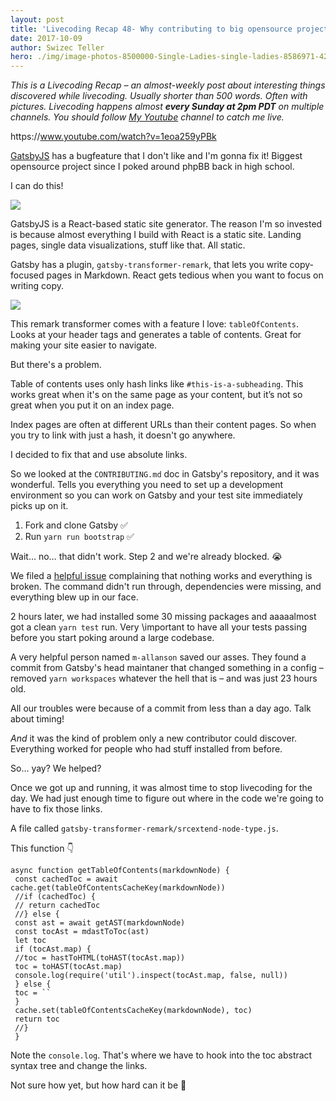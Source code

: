 ```yaml
---
layout: post
title: 'Livecoding Recap 48- Why contributing to big opensource projects is still hard'
date: 2017-10-09
author: Swizec Teller
hero: ./img/image-photos-8500000-Single-Ladies-single-ladies-8586971-424-550.jpg
---
```

_This is a Livecoding Recap – an almost-weekly post about interesting things discovered while livecoding. Usually shorter than 500 words. Often with pictures. Livecoding happens almost **every Sunday at 2pm PDT** on multiple channels. You should follow [My Youtube](https://www.youtube.com/TheSwizec) channel to catch me live._



https&#x3A;//www.youtube.com/watch?v=1eoa259yPBk



[GatsbyJS](https://www.gatsbyjs.org/) has a bugfeature that I don't like and I'm gonna fix it! Biggest opensource project since I poked around phpBB back in high school.



I can do this!



![](./img/image-photos-8500000-Single-Ladies-single-ladies-8586971-424-550.jpg)

GatsbyJS is a React-based static site generator. The reason I'm so invested is because almost everything I build with React is a static site. Landing pages, single data visualizations, stuff like that. All static.



Gatsby has a plugin, `gatsby-transformer-remark`, that lets you write copy-focused pages in Markdown. React gets tedious when you want to focus on writing copy.



![](./img/xEuspE9.gif)



This remark transformer comes with a feature I love: `tableOfContents`. Looks at your header tags and generates a table of contents. Great for making your site easier to navigate.



But there's a problem.



Table of contents uses only hash links like `#this-is-a-subheading`. This works great when it's on the same page as your content, but it’s not so great when you put it on an index page.



Index pages are often at different URLs than their content pages. So when you try to link with just a hash, it doesn't go anywhere.



I decided to fix that and use absolute links.



So we looked at the `CONTRIBUTING.md` doc in Gatsby's repository, and it was wonderful. Tells you everything you need to set up a development environment so you can work on Gatsby and your test site immediately picks up on it.



1. Fork and clone Gatsby ✅
2. Run `yarn run bootstrap` ✅



Wait… no… that didn't work. Step 2 and we're already blocked. 😭



We filed a [helpful issue](https://github.com/gatsbyjs/gatsby/issues/2395) complaining that nothing works and everything is broken. The command didn't run through, dependencies were missing, and everything blew up in our face.



2 hours later, we had installed some 30 missing packages and aaaaalmost got a clean `yarn test` run. Very \\important to have all your tests passing before you start poking around a large codebase.



A very helpful person named `m-allanson` saved our asses. They found a commit from Gatsby's head maintaner that changed something in a config – removed `yarn workspaces` whatever the hell that is – and was just 23 hours old.



All our troubles were because of a commit from less than a day ago. Talk about timing!



_And_ it was the kind of problem only a new contributor could discover. Everything worked for people who had stuff installed from before.



So… yay? We helped?



Once we got up and running, it was almost time to stop livecoding for the day. We had just enough time to figure out where in the code we're going to have to fix those links.



A file called `gatsby-transformer-remark/srcextend-node-type.js`.



This function 👇



```
async function getTableOfContents(markdownNode) {
 const cachedToc = await cache.get(tableOfContentsCacheKey(markdownNode))
 //if (cachedToc) {
 // return cachedToc
 //} else {
 const ast = await getAST(markdownNode)
 const tocAst = mdastToToc(ast)
 let toc
 if (tocAst.map) {
 //toc = hastToHTML(toHAST(tocAst.map))
 toc = toHAST(tocAst.map)
 console.log(require('util').inspect(tocAst.map, false, null))
 } else {
 toc = ``
 }
 cache.set(tableOfContentsCacheKey(markdownNode), toc)
 return toc
 //}
 }
```



Note the `console.log`. That's where we have to hook into the toc abstract syntax tree and change the links.



Not sure how yet, but how hard can it be 🤔